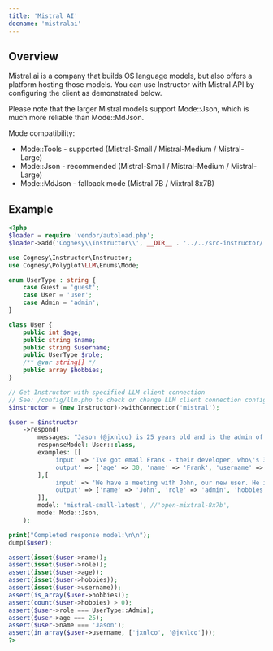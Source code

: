 ```yaml
---
title: 'Mistral AI'
docname: 'mistralai'
---
```


## Overview

Mistral.ai is a company that builds OS language models, but also offers a platform
hosting those models. You can use Instructor with Mistral API by configuring the
client as demonstrated below.

Please note that the larger Mistral models support Mode::Json, which is much more
reliable than Mode::MdJson.

Mode compatibility:
 - Mode::Tools - supported (Mistral-Small / Mistral-Medium / Mistral-Large)
 - Mode::Json - recommended (Mistral-Small / Mistral-Medium / Mistral-Large)
 - Mode::MdJson - fallback mode (Mistral 7B / Mixtral 8x7B)

## Example

```php
<?php
$loader = require 'vendor/autoload.php';
$loader->add('Cognesy\\Instructor\\', __DIR__ . '../../src-instructor/');

use Cognesy\Instructor\Instructor;
use Cognesy\Polyglot\LLM\Enums\Mode;

enum UserType : string {
    case Guest = 'guest';
    case User = 'user';
    case Admin = 'admin';
}

class User {
    public int $age;
    public string $name;
    public string $username;
    public UserType $role;
    /** @var string[] */
    public array $hobbies;
}

// Get Instructor with specified LLM client connection
// See: /config/llm.php to check or change LLM client connection configuration details
$instructor = (new Instructor)->withConnection('mistral');

$user = $instructor
    ->respond(
        messages: "Jason (@jxnlco) is 25 years old and is the admin of this project. He likes playing football and reading books.",
        responseModel: User::class,
        examples: [[
            'input' => 'Ive got email Frank - their developer, who\'s 30. He asked to come back to him frank@hk.ch. Btw, he plays on drums!',
            'output' => ['age' => 30, 'name' => 'Frank', 'username' => 'frank@hk.ch', 'role' => 'developer', 'hobbies' => ['playing drums'],],
        ],[
            'input' => 'We have a meeting with John, our new user. He is 30 years old - check his profile: @jx90.',
            'output' => ['name' => 'John', 'role' => 'admin', 'hobbies' => [], 'username' => 'jx90', 'age' => 30],
        ]],
        model: 'mistral-small-latest', //'open-mixtral-8x7b',
        mode: Mode::Json,
    );

print("Completed response model:\n\n");
dump($user);

assert(isset($user->name));
assert(isset($user->role));
assert(isset($user->age));
assert(isset($user->hobbies));
assert(isset($user->username));
assert(is_array($user->hobbies));
assert(count($user->hobbies) > 0);
assert($user->role === UserType::Admin);
assert($user->age === 25);
assert($user->name === 'Jason');
assert(in_array($user->username, ['jxnlco', '@jxnlco']));
?>
```
